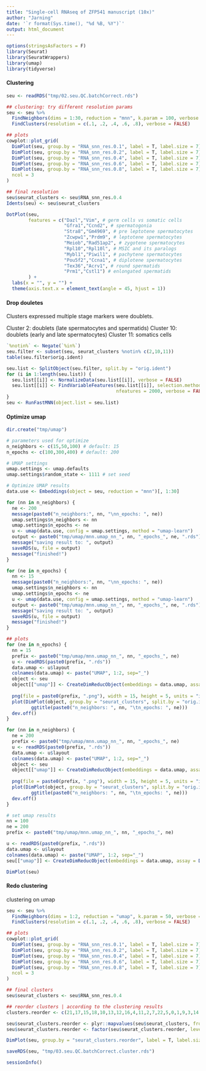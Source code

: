 ```yaml
---
title: "Single-cell RNAseq of ZFP541 manuscript (10x)"
author: "Jarning"
date: '`r format(Sys.time(), "%d %B, %Y")`'
output: html_document
---
```


```r
options(stringsAsFactors = F)
library(Seurat)
library(SeuratWrappers)
library(umap)
library(tidyverse)
```


#### Clustering

```r
seu <- readRDS("tmp/02.seu.QC.batchCorrect.rds")
```

```r
## clustering: try different resolution params
seu <- seu %>% 
  FindNeighbors(dims = 1:30, reduction = "mnn", k.param = 100, verbose = FALSE) %>% 
  FindClusters(resolution = c(.1, .2, .4, .6, .8), verbose = FALSE)

## plots
cowplot::plot_grid(
  DimPlot(seu, group.by = "RNA_snn_res.0.1", label = T, label.size = 7) + NoLegend() + ggtitle("res=0.1"),
  DimPlot(seu, group.by = "RNA_snn_res.0.2", label = T, label.size = 7) + NoLegend() + ggtitle("res=0.2"),
  DimPlot(seu, group.by = "RNA_snn_res.0.4", label = T, label.size = 7) + NoLegend() + ggtitle("res=0.4"),
  DimPlot(seu, group.by = "RNA_snn_res.0.6", label = T, label.size = 7) + NoLegend() + ggtitle("res=0.6"),
  DimPlot(seu, group.by = "RNA_snn_res.0.8", label = T, label.size = 7) + NoLegend() + ggtitle("res=0.8"),
  ncol = 3
)

## final resolution
seu$seurat_clusters <- seu$RNA_snn_res.0.4
Idents(seu) <- seu$seurat_clusters
```

```r
DotPlot(seu,
        features = c("Dazl","Vim", # germ cells vs somatic cells
                     "Gfra1","Ccnd2", # spermatogonia
                     "Stra8","Gm4969", # pre leptotene spermatocytes
                     "Zcwpw1","Prdm9", # leptotene spermatocytes
                     "Meiob","Rad51ap2", # zygotene spermatocytes
                     "Rpl10","Rpl10l", # MSIC and its paralogs
                     "Mybl1","Piwil1", # pachytene spermatocytes
                     "Pou5f2","Ccna1", # diplotene spermatocytes
                     "Tex36","Acrv1", # round spermatids
                     "Prm1","Cstl1") # enlongated spermatids
        ) +  
  labs(x = "", y = "") + 
  theme(axis.text.x = element_text(angle = 45, hjust = 1))
```

#### Drop douletes

Clusters expressed multiple stage markers were doublets.

Cluster  2: doublets (late spermatocytes and spermatids)
Cluster 10: doublets (early and late spermatocytes)
Cluster 11: somatics cells

```r
`%notin%` <- Negate(`%in%`)
seu.filter <- subset(seu, seurat_clusters %notin% c(2,10,11))
table(seu.filter$orig.ident)
```

```r
seu.list <- SplitObject(seu.filter, split.by = "orig.ident")
for (i in 1:length(seu.list)) {
  seu.list[[i]] <- NormalizeData(seu.list[[i]], verbose = FALSE)
  seu.list[[i]] <- FindVariableFeatures(seu.list[[i]], selection.method = "vst", 
                                        nfeatures = 2000, verbose = FALSE)
}
seu <- RunFastMNN(object.list = seu.list)
```

#### Optimize umap

```r
dir.create("tmp/umap")

# parameters used for optimize
n_neighbors <- c(15,50,100) # default: 15
n_epochs <- c(100,300,400) # default: 200

# UMAP settings
umap.settings <- umap.defaults
umap.settings$random_state <- 1111 # set seed

# Optimize UMAP results
data.use <- Embeddings(object = seu, reduction = "mnn")[, 1:30]

for (nn in n_neighbors) {
  ne <- 200
  message(paste0("n_neighbors:", nn, "\nn_epochs: ", ne))
  umap.settings$n_neighbors <- nn
  umap.settings$n_epochs <- ne
  u <- umap(data.use, config = umap.settings, method = "umap-learn")
  output <- paste0("tmp/umap/mnn.umap_nn_", nn, "_epochs_", ne, ".rds")
  message("saving result to: ", output)
  saveRDS(u, file = output)
  message("finished!")
}

for (ne in n_epochs) {
  nn <- 15
  message(paste0("n_neighbors:", nn, "\nn_epochs: ", ne))
  umap.settings$n_neighbors <- nn
  umap.settings$n_epochs <- ne
  u <- umap(data.use, config = umap.settings, method = "umap-learn")
  output <- paste0("tmp/umap/mnn.umap_nn_", nn, "_epochs_", ne, ".rds")
  message("saving result to: ", output)
  saveRDS(u, file = output)
  message("finished!")
}

## plots
for (ne in n_epochs) {
  nn = 15
  prefix <- paste0("tmp/umap/mnn.umap_nn_", nn, "_epochs_", ne)
  u <- readRDS(paste0(prefix, ".rds"))
  data.umap <- u$layout
  colnames(data.umap) <- paste("UMAP", 1:2, sep="_")
  object <- seu
  object[["umap"]] <- CreateDimReducObject(embeddings = data.umap, assay = DefaultAssay(object), key = "UMAP_")
  
  png(file = paste0(prefix, ".png"), width = 15, height = 5, units = "in", res = 300)
  plot(DimPlot(object, group.by = "seurat_clusters", split.by = "orig.ident", label = T) + 
         ggtitle(paste0("n_neighbors: ", nn, "\tn_epochs: ", ne)))
  dev.off()
}

for (nn in n_neighbors) {
  ne = 200
  prefix <- paste0("tmp/umap/mnn.umap_nn_", nn, "_epochs_", ne)
  u <- readRDS(paste0(prefix, ".rds"))
  data.umap <- u$layout
  colnames(data.umap) <- paste("UMAP", 1:2, sep="_")
  object <- seu
  object[["umap"]] <- CreateDimReducObject(embeddings = data.umap, assay = DefaultAssay(object), key = "UMAP_")
  
  png(file = paste0(prefix, ".png"), width = 15, height = 5, units = "in", res = 300)
  plot(DimPlot(object, group.by = "seurat_clusters", split.by = "orig.ident", label = T) + 
         ggtitle(paste0("n_neighbors: ", nn, "\tn_epochs: ", ne)))
  dev.off()
}
```

```r
# set umap results
nn = 100
ne = 200
prefix <- paste0("tmp/umap/mnn.umap_nn_", nn, "_epochs_", ne)

u <- readRDS(paste0(prefix, ".rds"))
data.umap <- u$layout
colnames(data.umap) <- paste("UMAP", 1:2, sep="_")
seu[["umap"]] <- CreateDimReducObject(embeddings = data.umap, assay = DefaultAssay(seu), key = "UMAP_")

DimPlot(seu)
```

#### Redo clustering

clustering on umap

```r
seu <- seu %>% 
  FindNeighbors(dims = 1:2, reduction = "umap", k.param = 50, verbose = FALSE) %>% 
  FindClusters(resolution = c(.1, .2, .4, .6, .8), verbose = FALSE)

## plots
cowplot::plot_grid(
  DimPlot(seu, group.by = "RNA_snn_res.0.1", label = T, label.size = 7) + NoLegend() + ggtitle("res=0.1"),
  DimPlot(seu, group.by = "RNA_snn_res.0.2", label = T, label.size = 7) + NoLegend() + ggtitle("res=0.2"),
  DimPlot(seu, group.by = "RNA_snn_res.0.4", label = T, label.size = 7) + NoLegend() + ggtitle("res=0.4"),
  DimPlot(seu, group.by = "RNA_snn_res.0.6", label = T, label.size = 7) + NoLegend() + ggtitle("res=0.6"),
  DimPlot(seu, group.by = "RNA_snn_res.0.8", label = T, label.size = 7) + NoLegend() + ggtitle("res=0.8"),
  ncol = 3
)

## final clusters
seu$seurat_clusters <- seu$RNA_snn_res.0.4

## reorder clusters | according to the clustering results
clusters.reorder <- c(21,17,15,18,10,13,12,16,4,11,2,7,22,5,0,1,9,3,14,8,6,23,19,20,24)

seu$seurat_clusters.reorder <- plyr::mapvalues(seu$seurat_clusters, from = clusters.reorder, to = seq_along(clusters.reorder))
seu$seurat_clusters.reorder <- factor(seu$seurat_clusters.reorder, levels = seq_along(clusters.reorder))
```

```r
DimPlot(seu, group.by = "seurat_clusters.reorder", label = T, label.size = 7) + NoLegend() 
```

```r
saveRDS(seu, "tmp/03.seu.QC.batchCorrect.cluster.rds")
```

```r
sessionInfo()
```

